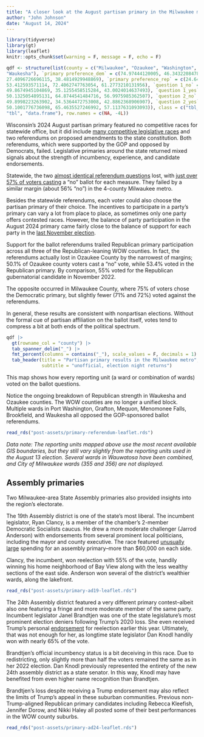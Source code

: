 ```yaml
---
title: "A closer look at the August partisan primary in the Milwaukee metro"
author: "John Johnson"
date: "August 14, 2024"
---
```


```r
library(tidyverse)
library(gt)
library(leaflet)
knitr::opts_chunk$set(warning = F, message = F, echo = F)

qdf <- structure(list(county = c("Milwaukee", "Ozaukee", "Washington", 
"Waukesha"), `primary preference_dem` = c(74.97444120005, 46.3432208478444, 
27.4096726696115, 38.4814929948869), `primary preference_rep` = c(24.645302697097, 
53.412593571114, 72.4062747763054, 61.2773210131956), `question 1_no` = c(71.2366234743068, 
49.8674945104869, 35.1255458515284, 43.0024014637493), `question 1_yes` = c(28.7633765256932, 
50.1325054895131, 64.8744541484716, 56.9975985362507), `question 2_no` = c(72.1507566540444, 
49.8998223263902, 34.5364472753008, 42.8862368906907), `question 2_yes` = c(27.8492433459556, 
50.1001776736098, 65.4635527246992, 57.1137631093093)), class = c("tbl_df", 
"tbl", "data.frame"), row.names = c(NA, -4L))
```

Wisconsin’s 2024 August partisan primary featured no competitive races for statewide office, but it did include [many competitive legislative races](https://law.marquette.edu/facultyblog/2024/07/the-2024-wisconsin-assembly-races-are-the-most-contested-in-a-decade/) and two referendums on proposed amendments to the state constitution. Both referendums, which were supported by the GOP and opposed by Democrats, failed. Legislative primaries around the state returned mixed signals about the strength of incumbency, experience, and candidate endorsements.

Statewide, the two [almost identical referendum questions](https://www.jsonline.com/story/news/politics/elections/2024/08/13/wisconsin-voters-reject-referendums-on-power-to-spend-federal-money/74724121007/) lost, with [just over 57% of voters casting](https://www.jsonline.com/elections/results/2024-08-13/wisconsin) a “no” ballot for each measure. They failed by a similar margin (about 56% “no”) in the 4-county Milwaukee metro.

Besides the statewide referendums, each voter could also choose the partisan primary of their choice. The incentives to participate in a party’s primary can vary a lot from place to place, as sometimes only one party offers contested races. However, the balance of party participation in the August 2024 primary came fairly close to the balance of support for each party in the [last November election](https://mulawpoll.org/county-overview.html).

Support for the ballot referendums trailed Republican primary participation across all three of the Republican-leaning WOW counties. In fact, the referendums actually lost in Ozaukee County by the narrowest of margins; 50.1% of Ozaukee county voters cast a “no” vote, while 53.4% voted in the Republican primary. By comparison, 55% voted for the Republican gubernatorial candidate in November 2022.

The opposite occurred in Milwaukee County, where 75% of voters chose the Democratic primary, but slightly fewer (71% and 72%) voted against the referendums.

In general, these results are consistent with nonpartisan elections. Without the formal cue of partisan affiliation on the ballot itself, votes tend to compress a bit at both ends of the political spectrum.

```r
qdf |>
  gt(rowname_col = "county") |>
  tab_spanner_delim("_") |>
  fmt_percent(columns = contains("_"), scale_values = F, decimals = 1) |>
  tab_header(title = "Partisan primary results in the Milwaukee metro",
             subtitle = "unofficial, election night returns")
```

This map shows how every reporting unit (a ward or combination of wards) voted on the ballot questions.

Notice the ongoing breakdown of Republican strength in Waukesha and Ozaukee counties. The WOW counties are no longer a unified block. Multiple wards in Port Washington, Grafton, Mequon, Menomonee Falls, Brookfield, and Waukesha all opposed the GOP-sponsored ballot referendums.

```r
read_rds("post-assets/primary-referendum-leaflet.rds")
```

*Data note: The reporting units mapped above use the most recent available GIS boundaries, but they still vary slightly from the reporting units used in the August 13 election. Several wards in Wauwatosa have been combined, and City of Milwaukee wards (355 and 356) are not displayed.*

## Assembly primaries

Two Milwaukee-area State Assembly primaries also provided insights into the region’s electorate.

The 19th Assembly district is one of the state’s most liberal. The incumbent legislator, Ryan Clancy, is a member of the chamber’s 2-member Democratic Socialists caucus. He drew a more moderate challenger (Jarrod Anderson) with endorsements from several prominent local politicians, including the mayor and county executive. The race featured [unusually large](https://urbanmilwaukee.com/2024/08/13/rep-clancy-wins-reelection-despite-democratic-opposition/) spending for an assembly primary–more than $60,000 on each side.

Clancy, the incumbent, won reelection with 55% of the vote, handily winning his home neighborhood of Bay View along with the less wealthy sections of the east side. Anderson won several of the district’s wealthier wards, along the lakefront.

```r
read_rds("post-assets/primary-ad19-leaflet.rds")
```

The 24th Assembly district featured a very different primary contest–albeit also one featuring a fringe and more moderate member of the same party. Incumbent legislator Janel Brandtjen was one of the state legislature’s most prominent election deniers following Trump’s 2020 loss. She even received Trump’s personal [endorsement](https://www.jsonline.com/story/news/politics/elections/2024/05/24/trump-endorses-election-denier-brandtjen-in-wisconsin-assembly-primary/73841512007/) for reelection earlier this year. Ultimately, that was not enough for her, as longtime state legislator Dan Knodl handily won with nearly 65% of the vote.

Brandtjen’s official incumbency status is a bit deceiving in this race. Due to redistricting, only slightly more than half the voters remained the same as in her 2022 election. Dan Knodl previously represented the entirety of the new 24th assembly district as a state senator. In this way, Knodl may have benefited from even higher name recognition than Brandtjen.

Brandtjen’s loss despite receiving a Trump endorsement may also reflect the limits of Trump’s appeal in these suburban communities. Previous non-Trump-aligned Republican primary candidates including Rebecca Kleefish, Jennifer Dorow, and Nikki Haley all posted some of their best performances in the WOW county suburbs.

```r
read_rds("post-assets/primary-ad24-leaflet.rds")
```
